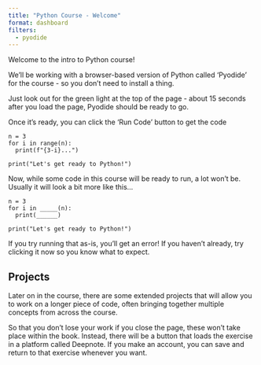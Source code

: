 ```yaml
--- 
title: "Python Course - Welcome"
format: dashboard
filters:
  - pyodide
--- 
```



Welcome to the intro to Python course!

We'll be working with a browser-based version of Python called 'Pyodide' for the course - so you don't need to install a thing.

Just look out for the green light at the top of the page - about 15 seconds after you load the page, Pyodide should be ready to go.

Once it's ready, you can click the 'Run Code' button to get the code 

```pyodide-python
n = 3
for i in range(n):
  print(f"{3-i}...")

print("Let's get ready to Python!")
```

Now, while some code in this course will be ready to run, a lot won't be. Usually it will look a bit more like this...

```pyodide-python
n = 3
for i in _____(n):
  print(______)

print("Let's get ready to Python!")
```

If you try running that as-is, you'll get an error! If you haven't already, try clicking it now so you know what to expect. 



## Projects

Later on in the course, there are some extended projects that will allow you to work on a longer piece of code, often bringing together multiple concepts from across the course. 

So that you don't lose your work if you close the page, these won't take place within the book. Instead, there will be a button that loads the exercise in a platform called Deepnote. If you make an account, you can save and return to that exercise whenever you want.
